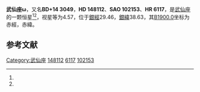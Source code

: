 {{Starbox begin
| name = 武仙座ω
}}
{{Starbox observe
| epoch = [[J2000.0|J2000.0]]
| constell = [[武仙座|武仙座]]<ref name=SIMBAD>{{cite web
 | url=http://simbad.u-strasbg.fr/simbad/sim-id?Ident=HR+6117
 | title=Pulsating variable Star
 | publisher=Centre de Données astronomiques de Strasbourg
 | work=SIMBAD
 | accessdate=2012-07-13
 | archive-date=2020-02-01
 | archive-url=https://web.archive.org/web/20200201143533/http://simbad.u-strasbg.fr/simbad/sim-id?Ident=HR+6117
 | dead-url=no
 }}</ref><ref name=DATA>{{cite web
 | url=http://vizier.u-strasbg.fr/viz-bin/VizieR-5?-out.add=.&-source=5050&-corr=PK=HR&-out.max=9999&HR=6117
 | title=VizieR Detailed Page
 | accessdate=2012-07-13
 | archive-date=2020-02-01
 | archive-url=https://web.archive.org/web/20200201143529/http://vizier.u-strasbg.fr/viz-bin/VizieR-5?-out.add=.&-source=5050&-corr=PK=HR&-out.max=9999&HR=6117
 | dead-url=no
 }}</ref>
| 星官 = 
| ra = {{RA|16|25|25}}<ref name=SIMBAD /><ref name=DATA />
| dec = {{DEC|+14|2|0}}<ref name=SIMBAD /><ref name=DATA />
| appmag_v = 4.57<ref name=SIMBAD /><ref name=DATA />
}}
{{Starbox character
| class = B9pCr<ref name=SIMBAD /><ref name=DATA />
| b-v = 0<ref name=SIMBAD /><ref name=DATA />
| u-b = -0.04<ref name=SIMBAD /><ref name=DATA />
| r-i = -0.04<ref name=SIMBAD /><ref name=DATA />
| variable = 
}}
{{Starbox astrometry
| radial_v = -0.04
| prop_mo_ra = -6
| parallax = 0.041
| p_error = 
}}
{{Starbox catalog
| names =BD+14 3049，[[SAO星表|SAO]] 102153，[[HD星表|HD]] 148112，[[HR星表|HR]] 6117}}
{{Starbox reference |Simbad=HR+6117}}
{{Starbox end}}

'''武仙座ω'''，又名'''BD+14 3049'''，'''HD 148112'''、'''SAO 102153'''、'''HR 6117'''，是[[武仙座|武仙座]]的一颗恒星<ref name=SIMBAD /><ref name=DATA />，视星等为4.57，位于[[銀道座標系|銀經]]29.46，[[銀道座標系|銀緯]]38.63，其[[B1900.0|B1900.0]]坐标为赤經{{RA|16|20|48}}，赤緯{{DEC|+14|38.63|48}}。

== 参考文献 ==
{{reflist}}

{{star-stub}}

{{武仙座恒星}}
[[Category:武仙座|Category:武仙座]]
[[Category:HD和HDE天體|148112]]
[[Category:HR天體|6117]]
[[Category:SAO天體|102153]]